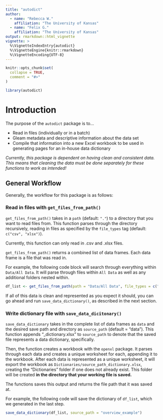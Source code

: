 ```yaml
---
title: "autodict"
author:
  - name: "Rebecca W."
    affiliation: "The University of Kansas"
  - name: "Felix G."
    affiliation: "The University of Kansas"
output: rmarkdown::html_vignette
vignette: >
  %\VignetteIndexEntry{autodict}
  %\VignetteEngine{knitr::rmarkdown}
  %\VignetteEncoding{UTF-8}
---
```


```r
knitr::opts_chunk$set(
  collapse = TRUE,
  comment = "#>"
)
```

```r
library(autodict)
```

# Introduction

The purpose of the `autodict` package is to...

- Read in files (individually or in a batch)
- Gleam metadata and descriptive information about the data set
- Compile that information into a new Excel workbook to be used in generating 
pages for an in-house data dictionary

*Currently, this package is dependent on having clean and consistent data. This*
*means that cleaning the data must be done separately for these functions to*
*work as intended!*

## General Workflow

Generally, the workflow for this package is as follows:

### Read in files with `get_files_from_path()`

`get_files_from_path()` takes in a `path` (default: `"."`) to a directory that 
you want to read files from. This function parses through the directory 
recursively, reading in files as specified by the `file_types` tag (default: 
`c("csv", "xlsx")`).

Currently, this function can only read in .csv and .xlsx files.

`get_files_from_path()` returns a combined list of data frames. Each data frame
is a file that was read in.

For example, the following code block will search through everything within
`Data/All Data`. It will parse through files within `All Data` as well as any
additional folders nested within.

```r
df_list <- get_files_from_path(path = "Data/All Data", file_types = c("csv", "xlsx"))
```

If all of this data is clean and represented as you expect it should, you can 
go ahead and run `save_data_dictionary()`, as described in the next section.

### Write dictionary file with `save_data_dicitonary()`

`save_data_dictionary` takes in the complete list of data frames as `data` and
the desired save path and directory as `source_path` (default = "data"). This
function appends "_dictionary.xlsx" to `source_path` to denote that the saved
file represents a data dictionary, specifically.

Then, the function creates a workbook with the `openxl` package. It parses
through each data and creates a unique worksheet for each, appending it to the
workbook. After each data is represented as a unique worksheet, it will export
the workbook as `Dictionaries/source_path_dictionary.xlsx`, creating the
"Dictionaries" folder if one does not already exist. This folder will be created
**in the directory that your working file is saved.**

The functions saves this output and returns the file path that it was saved at.

For example, the following code will save the dictionary of `df_list`, which we
generated in the last step.

```r
save_data_dictionary(df_list, source_path = "overview_example")
```

